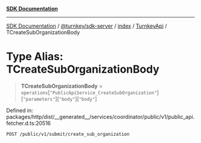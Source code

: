 [**SDK Documentation**](../../../../../../README.mdx)

***

[SDK Documentation](../../../../../../packages.mdx) / [@turnkey/sdk-server](../../../../README.mdx) / [index](../../../README.mdx) / [TurnkeyApi](../README.mdx) / TCreateSubOrganizationBody

# Type Alias: TCreateSubOrganizationBody

> **TCreateSubOrganizationBody** = `operations`\[`"PublicApiService_CreateSubOrganization"`\]\[`"parameters"`\]\[`"body"`\]\[`"body"`\]

Defined in: packages/http/dist/\_\_generated\_\_/services/coordinator/public/v1/public\_api.fetcher.d.ts:20516

`POST /public/v1/submit/create_sub_organization`
